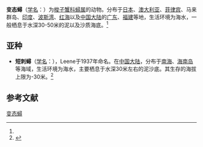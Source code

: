 {{Speciesbox
| name = 变态蟳
| status = 
| status_system = 
| image = 
| genus = Charybdis
| species = variegata
| authority = (Fabricius, 1798)<ref name='id11669'>{{cite web| url =http://www.bioinfo.cn/db05/BjdwSpecies.php?action=view&id=11669| title =变态蟳| work =《中国动物物种编目数据库》| publisher =中国科学院微生物研究所| author =中国科学院动物研究所| accessdate =2009-04-28| deadurl =yes| archiveurl =https://web.archive.org/web/20160305100653/http://www.bioinfo.cn/db05/BjdwSpecies.php?action=view&id=11669| archivedate =2016-03-05}}</ref>
}}

'''变态蟳'''（[[学名|学名]]：{{lang|la|''Charybdis variegata''}}）为[[梭子蟹科|梭子蟹科]][[蟳属|蟳属]]的动物。分布于[[日本|日本]]、[[澳大利亚|澳大利亚]]、[[菲律宾|菲律宾]]、马来群岛、[[印度|印度]]、[[波斯湾|波斯湾]]、[[红海|红海]]以及[[中国大陆|中国大陆]]的[[广东|广东]]、[[福建|福建]]等地，生活环境为海水，一般栖息于水深30-50米的泥以及沙质海底。<ref name='id11669'/>

==亚种==
*'''短刺蟳'''（[[学名|学名]]：{{lang|la|''Charybdis variegata brevispinosa''}}），Leene于1937年命名。在[[中国大陆|中国大陆]]，分布于[[南海|南海]]、[[海南岛|海南岛]]等海域，生活环境为海水，主要栖息于水深30米左右的泥沙底。其生存的海拔上限为-30米。<ref name='id11670'>{{cite web| url =http://www.bioinfo.cn/db05/BjdwSpecies.php?action=view&id=11670| title =短刺蟳| work =《中国动物物种编目数据库》| publisher =中国科学院微生物研究所| author =中国科学院动物研究所| accessdate =2009-04-28| deadurl =yes| archiveurl =https://web.archive.org/web/20160305005108/http://www.bioinfo.cn/db05/BjdwSpecies.php?action=view&id=11670| archivedate =2016-03-05}}</ref>

== 参考文献 ==
{{reflist}}

{{Wikispecies|Charybdis variegata}}
{{Taxonbar|from=Q13461980}}

[[Category:蟳属|变态蟳]]


{{螃蟹小作品}}